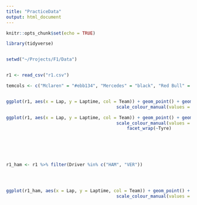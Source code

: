 ```yaml
---
title: "PracticeData"
output: html_document
---
```


```r
knitr::opts_chunk$set(echo = TRUE)
```


```r

library(tidyverse)



```



```r

setwd("~/Projects/F1/Data")


r1 <- read_csv("r1.csv")

```


```r



temcols <- c("Mclaren" = "#ebb134", "Mercedes" = "black", "Red Bull" = "#2c005e", "Alpha Tauri" = "#000f45", "Aston Martin" = "#007d00", "Alpine" = "#0073b5", "Ferrari" = "#e30000", "Alfa Romeo" = "#820000", "Haas" = "#b50000", "Williams" = "#0917b5") 



````

```r




ggplot(r1, aes(x = Lap, y = Laptime, col = Team)) + geom_point() + geom_smooth(method = "lm", se = F) +
                                          scale_colour_manual(values = temcols)


````






```r



ggplot(r1, aes(x = Lap, y = Laptime, col = Team)) + geom_point() + geom_smooth(method = "lm", se = F) +
                                          scale_colour_manual(values = temcols) +
                                              facet_wrap(~Tyre)







```







```r




r1_ham <- r1 %>% filter(Driver %in% c("HAM", "VER"))




ggplot(r1_ham, aes(x = Lap, y = Laptime, col = Team)) + geom_point() + geom_smooth(method = "lm", se = F) +
                                          scale_colour_manual(values = temcols)












````